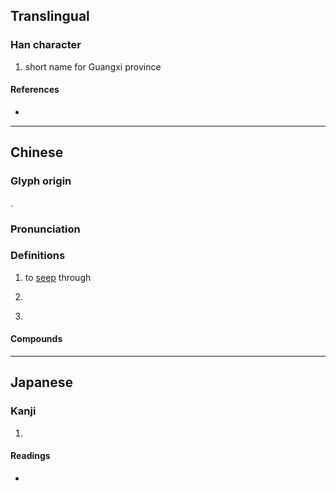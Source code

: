 {{character info/new}}
{{also|漓}}
==Translingual==

===Han character===
{{Han char|rn=85|rad=水|as=19|sn=22|four=30114|canj=EYBG|ids=⿰氵離}}

# short name for Guangxi province

====References====
* {{Han ref|kx=0663.170|dkj=18779|dj=1072.120|hdz=31793.100|uh=7055|ud=28757|bh=F6E8|bd=63208}}

----

==Chinese==
{{zh-forms|s=漓|t2=漓}}

===Glyph origin===
{{Han etym}}
{{Han compound|水|離|ls=psc|c1=s|c2=p|t1=water}}.

===Pronunciation===
{{zh-pron
|m=lí
|c=lei4
|mn=lî
|mn-t=li5
|w=3li
|mc=y
|oc=y
|cat=v,pn
}}

===Definitions===
{{zh-hanzi}}

# to [[seep]] through
# {{zh-div|江|水}} {{w|Li River (Guangxi)|Li River}} {{gloss|a river in [[Guangxi]], China}}
# {{zh-div|水}} {{zh-altname|大夏河}}

====Compounds====
{{zh-der|灕湘|灕江|灕然}}

{{zh-cat|Rivers in China}}

----

==Japanese==

===Kanji===
{{ja-kanji|grade=|rs=水19}}

# {{defn|lang=ja|sort=水19}}

====Readings====
* {{ja-readings|on=[[り]] (ri)|kun=[[しみこむ]] (shimikomu)}}